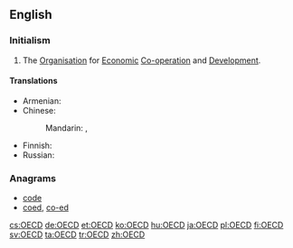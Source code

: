 ==English==

===Initialism===
{{rfc-header|Initialism}}
{{head|en|initialism}}
{{wikipedia}}

# The [[organization|Organisation]] for [[economic|Economic]] [[co-operation|Co-operation]] and [[development|Development]].

====Translations====
{{trans-top|the Organsiation for Economic Co-operation and Development}}
* Armenian: {{t|hy|ՏՀԶԿ}}
* Chinese:
*: Mandarin: {{t+|cmn|經濟合作與發展組織|sc=Hani}}, {{t|cmn|经济合作与发展组织|tr=jīngjì hézuò yǔ fāzhǎn zǔzhī|sc=Hani}}
{{trans-mid}}
* Finnish: {{t+|fi|OECD}}
* Russian: {{t|ru|ОЭСР|f}}
{{trans-bottom}}

===Anagrams===
* [[code#English|code]]
* [[coed#English|coed]], [[co-ed#English|co-ed]]

[[cs:OECD]]
[[de:OECD]]
[[et:OECD]]
[[ko:OECD]]
[[hu:OECD]]
[[ja:OECD]]
[[pl:OECD]]
[[fi:OECD]]
[[sv:OECD]]
[[ta:OECD]]
[[tr:OECD]]
[[zh:OECD]]